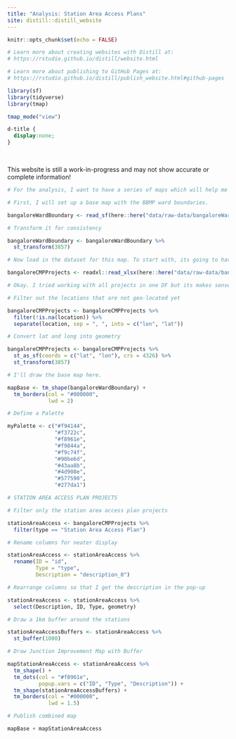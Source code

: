 ```yaml
---
title: "Analysis: Station Area Access Plans"
site: distill::distill_website
---
```


```r
knitr::opts_chunk$set(echo = FALSE)

# Learn more about creating websites with Distill at:
# https://rstudio.github.io/distill/website.html

# Learn more about publishing to GitHub Pages at:
# https://rstudio.github.io/distill/publish_website.html#github-pages

library(sf)
library(tidyverse)
library(tmap)

tmap_mode("view")

```

```css

d-title {
  display:none;
}

```

<!-- Use a HTML break to add a little white space between the title and the map -->
<br>

<!-- Add a disclaimer that this is still being edited. -->

<div class="boxed">
  This website is still a work-in-progress and may not show accurate or complete information!
</div> 

```r
# For the analysis, I want to have a series of maps which will help me analyze what's going on. I want an overall map showing all the metro stations and then a series of facets showing the 1km buffer around each one. 

# First, I will set up a base map with the BBMP ward boundaries.

bangaloreWardBoundary <- read_sf(here::here("data/raw-data/bangaloreWardBoundary.shp"))

# Transform it for consistency

bangaloreWardBoundary <- bangaloreWardBoundary %>% 
  st_transform(3857)

# Now load in the dataset for this map. To start with, its going to have just points.

bangaloreCMPProjects <- readxl::read_xlsx(here::here("data/raw-data/bangaloreCMP2020Projetcs.xlsx"))

# Okay. I tried working with all projects in one DF but its makes sense to split them by project type. Then I can make the pop-up info more useful.

# Filter out the locations that are not geo-located yet

bangaloreCMPProjects <- bangaloreCMPProjects %>% 
  filter(!is.na(location)) %>% 
  separate(location, sep = ", ", into = c("lon", "lat"))

# Convert lat and long into geometry

bangaloreCMPProjects <- bangaloreCMPProjects %>% 
  st_as_sf(coords = c("lat", "lon"), crs = 4326) %>% 
  st_transform(3857)

# I'll draw the base map here.

mapBase <- tm_shape(bangaloreWardBoundary) +
  tm_borders(col = "#000000",
             lwd = 2)

# Define a Palette

myPalette <- c("#f94144",
               "#f3722c",
               "#f8961e",
               "#f9844a",
               "#f9c74f",
               "#90be6d",
               "#43aa8b",
               "#4d908e",
               "#577590",
               "#277da1")

```

```r
# STATION AREA ACCESS PLAN PROJECTS

# Filter only the station area access plan projects

stationAreaAccess <- bangaloreCMPProjects %>% 
  filter(type == "Station Area Access Plan")

# Rename columns for neater display

stationAreaAccess <- stationAreaAccess %>%
  rename(ID = "id",
         Type = "type",
         Description = "description_0")

# Rearrange columns so that I get the description in the pop-up

stationAreaAccess <- stationAreaAccess %>% 
  select(Description, ID, Type, geometry)

# Draw a 1km buffer around the stations

stationAreaAccessBuffers <- stationAreaAccess %>% 
  st_buffer(1000)

# Draw Junction Improvement Map with Buffer

mapStationAreaAccess <- stationAreaAccess %>% 
  tm_shape() +
  tm_dots(col = "#f8961e",
          popup.vars = c("ID", "Type", "Description")) +
  tm_shape(stationAreaAccessBuffers) +
  tm_borders(col = "#000000",
             lwd = 1.5)

```

```r
# Publish combined map

mapBase + mapStationAreaAccess
```


